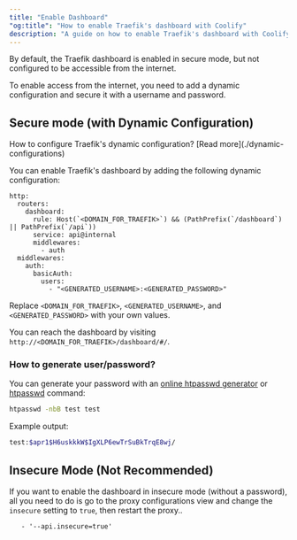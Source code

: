 ```yaml
---
title: "Enable Dashboard"
"og:title": "How to enable Traefik's dashboard with Coolify"
description: "A guide on how to enable Traefik's dashboard with Coolify"
---
```


By default, the Traefik dashboard is enabled in secure mode, but not configured to be accessible from the internet.

To enable access from the internet, you need to add a dynamic configuration and secure it with a username and password.

## Secure mode (with Dynamic Configuration)

<Tip>
  How to configure Traefik's dynamic configuration? [Read
  more](./dynamic-configurations)
</Tip>

You can enable Traefik's dashboard by adding the following dynamic configuration:

```yaml{4,12}
http:
  routers:
    dashboard:
      rule: Host(`<DOMAIN_FOR_TRAEFIK>`) && (PathPrefix(`/dashboard`) || PathPrefix(`/api`))
      service: api@internal
      middlewares:
        - auth
  middlewares:
    auth:
      basicAuth:
        users:
          - "<GENERATED_USERNAME>:<GENERATED_PASSWORD>"
```

Replace `<DOMAIN_FOR_TRAEFIK>`, `<GENERATED_USERNAME>`, and `<GENERATED_PASSWORD>` with your own values.

You can reach the dashboard by visiting `http://<DOMAIN_FOR_TRAEFIK>/dashboard/#/`.

### How to generate user/password?

You can generate your password with an [online htpasswd generator](https://www.web2generators.com/apache-tools/htpasswd-generator) or [htpasswd](https://httpd.apache.org/docs/current/programs/htpasswd.html) command:

```bash
htpasswd -nbB test test
```

Example output:

```bash
test:$apr1$H6uskkkW$IgXLP6ewTrSuBkTrqE8wj/
```

## Insecure Mode (Not Recommended)

If you want to enable the dashboard in insecure mode (without a password), all you need to do is go to the proxy configurations view and change the `insecure` setting to `true`, then restart the proxy..

```yaml{4}
   - '--api.insecure=true'
```
